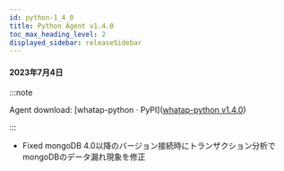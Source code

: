 ```yaml
---
id: python-1_4_0
title: Python Agent v1.4.0
toc_max_heading_level: 2
displayed_sidebar: releaseSidebar
---
```


#### 2023年7月4日

:::note

Agent download: [whatap-python · PyPI]([whatap-python v1.4.0](https://pypi.org/project/whatap-python/1.4.0/))

:::

- <Status>Fixed</Status> mongoDB 4.0以降のバージョン接続時にトランザクション分析でmongoDBのデータ漏れ現象を修正
